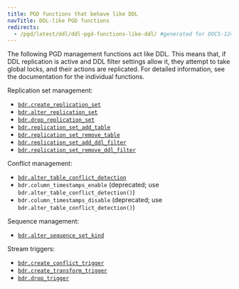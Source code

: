 ```yaml
---
title: PGD functions that behave like DDL
navTitle: DDL-like PGD functions
redirects:
  - /pgd/latest/ddl/ddl-pgd-functions-like-ddl/ #generated for DOCS-1247-PGD-6.0-Docs
---
```


The following PGD management functions act like DDL. This means that, if DDL
replication is active and DDL filter settings allow it, they
attempt to take global locks, and their actions are replicated. For detailed
information, see the documentation for the individual functions.

Replication set management:

-   [`bdr.create_replication_set`](/pgd/latest/reference/tables-views-functions/repsets-management#bdrcreate_replication_set)
-   [`bdr.alter_replication_set`](/pgd/latest/reference/tables-views-functions/repsets-management#bdralter_replication_set)
-   [`bdr.drop_replication_set`](/pgd/latest/reference/tables-views-functions/repsets-management#bdrdrop_replication_set)
-   [`bdr.replication_set_add_table`](/pgd/latest/reference/tables-views-functions/repsets-membership#bdrreplication_set_add_table)
-   [`bdr.replication_set_remove_table`](/pgd/latest/reference/tables-views-functions/repsets-membership#bdrreplication_set_remove_table)
-   [`bdr.replication_set_add_ddl_filter`](/pgd/latest/reference/tables-views-functions/repsets-ddl-filtering#bdrreplication_set_add_ddl_filter)
-   [`bdr.replication_set_remove_ddl_filter`](/pgd/latest/reference/tables-views-functions/repsets-ddl-filtering#bdrreplication_set_remove_ddl_filter)

Conflict management:

-   [`bdr.alter_table_conflict_detection`](/pgd/latest/reference/tables-views-functions/conflict_functions/#bdralter_table_conflict_detection)
-   `bdr.column_timestamps_enable` (deprecated; use `bdr.alter_table_conflict_detection()`)
-   `bdr.column_timestamps_disable` (deprecated; use `bdr.alter_table_conflict_detection()`)

Sequence management:

-   [`bdr.alter_sequence_set_kind`](/pgd/latest/reference/tables-views-functions/sequences#bdralter_sequence_set_kind)

Stream triggers:

-   [`bdr.create_conflict_trigger`](/pgd/latest/reference/tables-views-functions/streamtriggers/interfaces#bdrcreate_conflict_trigger)
-   [`bdr.create_transform_trigger`](/pgd/latest/reference/tables-views-functions/streamtriggers/interfaces#bdrcreate_transform_trigger)
-   [`bdr.drop_trigger`](/pgd/latest/reference/tables-views-functions/streamtriggers/interfaces#bdrdrop_trigger)
